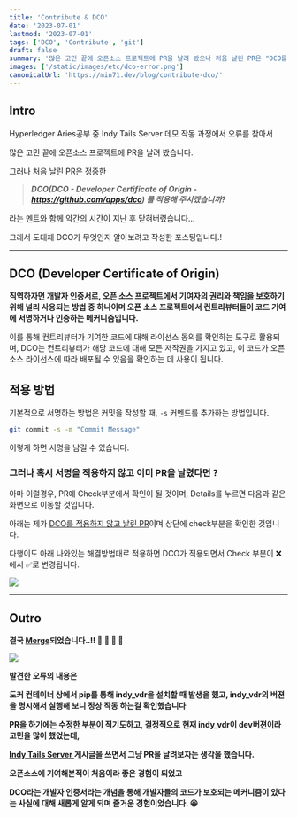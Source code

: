 ```yaml
---
title: 'Contribute & DCO'
date: '2023-07-01'
lastmod: '2023-07-01'
tags: ['DCO', 'Contribute', 'git']
draft: false
summary: '많은 고민 끝에 오픈소스 프로젝트에 PR을 날려 봤으나 처음 날린 PR은 "DCO를 적용해 주시겠습니까?" 라는 멘트와 함께 약간의 시간이 지난 후 닫혀버렸습니다.. 그래서 DCO가 뭐길래...'
images: ['/static/images/etc/dco-error.png']
canonicalUrl: 'https://min71.dev/blog/contribute-dco/'
---
```


## Intro

Hyperledger Aries공부 중 Indy Tails Server 데모 작동 과정에서 오류를 찾아서

많은 고민 끝에 오픈소스 프로젝트에 PR을 날려 봤습니다.

그러나 처음 날린 PR은 정중한

> **_DCO(DCO - Developer Certificate of Origin - https://github.com/apps/dco) 를 적용해 주시겠습니까?_**

라는 멘트와 함께 약간의 시간이 지난 후 닫혀버렸습니다…

그래서 도대체 DCO가 무엇인지 알아보려고 작성한 포스팅입니다.!

---

## DCO (Developer Certificate of Origin)

**직역하자면 개발자 인증서로, 오픈 소스 프로젝트에서 기여자의 권리와 책임을 보호하기 위해 널리 사용되는 방법 중 하나이며 오픈 소스 프로젝트에서 컨트리뷰터들이 코드 기여에 서명하거나 인증하는 메커니즘입니다.**

이를 통해 컨트리뷰터가 기여한 코드에 대해 라이선스 동의를 확인하는 도구로 활용되며, DCO는 컨트리뷰터가 해당 코드에 대해 모든 저작권을 가지고 있고, 이 코드가 오픈 소스 라이선스에 따라 배포될 수 있음을 확인하는 데 사용이 됩니다.

## 적용 방법

기본적으로 서명하는 방법은 커밋을 작성할 때, `-s` 커멘드를 추가하는 방법입니다.

```bash
git commit -s -m "Commit Message"
```

이렇게 하면 서명을 남길 수 있습니다.

### **그러나 혹시 서명을 적용하지 않고 이미 PR을 날렸다면 ?**

아마 이럴경우, PR에 Check부분에서 확인이 될 것이며, Details를 누르면 다음과 같은 화면으로 이동할 것입니다.

아래는 제가 [DCO를 적용하지 않고 날린 PR](https://github.com/bcgov/indy-tails-server/pull/50/checks)이며 상단에 check부분을 확인한 것입니다.

다행이도 아래 나와있는 해결방법대로 적용하면 DCO가 적용되면서 Check 부분이 ❌에서 ✅로 변경됩니다.

![](/static/images/etc/dco-error.png)

---

## Outro

**결국 [Merge](https://github.com/bcgov/indy-tails-server/pull/51)되었습니다..!! 🎉 🎉 🥳 🥳**

![](/static/images/etc/contribute.png)

**발견한 오류의 내용은**

**도커 컨테이너 상에서 pip를 통해 indy_vdr을 설치할 때 발생을 했고, indy_vdr의 버젼을 명시해서 실행해 보니 정상 작동 하는걸 확인했습니다**

**PR을 하기에는 수정한 부분이 적기도하고, 결정적으로 현재 indy_vdr이 dev버젼이라 고민을 많이 했었는데,**

**[Indy Tails Server ](https://velog.io/@moment_log/HyperLedger-Indy-Tails-Server)게시글을 쓰면서 그냥 PR을 날려보자는 생각을 했습니다.**

**오픈소스에 기여해본적이 처음이라 좋은 경험이 되었고**

**DCO라는 개발자 인증서라는 개념을 통해 개발자들의 코드가 보호되는 메커니즘이 있다는 사실에 대해 새롭게 알게 되며 즐거운 경험이었습니다. 😀**
